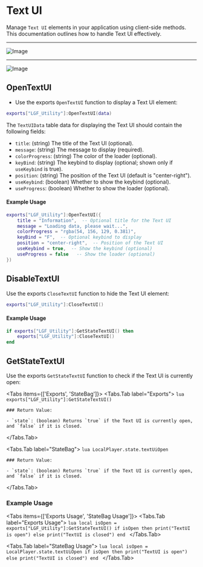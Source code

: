 
# Text UI

Manage `Text UI` elements in your application using client-side methods. This documentation outlines how to handle Text UI effectively.

---

<img
  src="https://i.ibb.co/5r4Jzmq/imag21e.png"
  alt="Image"
/>

---

<img
  src="https://i.ibb.co/RyR2TkT/image2121.png"
  alt="Image"
/>

## OpenTextUI

- Use the exports `OpenTextUI` function to display a Text UI element:

```lua copy
exports["LGF_Utility"]:OpenTextUI(data)
```

The `TextUIData` table data for displaying the Text UI should contain the following fields:

- `title`: (string) The title of the Text UI (optional).
- `message`: (string) The message to display (required).
- `colorProgress`: (string) The color of the loader (optional).
- `keyBind`: (string) The keybind to display (optional; shown only if `useKeybind` is true).
- `position`: (string) The position of the Text UI (default is "center-right").
- `useKeybind`: (boolean) Whether to show the keybind (optional).
- `useProgress`: (boolean) Whether to show the loader (optional).

#### Example Usage

```lua copy
exports["LGF_Utility"]:OpenTextUI({
    title = "Information",  -- Optional title for the Text UI
    message = "Loading data, please wait...",
    colorProgress = "rgba(54, 156, 129, 0.381)",
    keyBind = "F",  -- Optional keybind to display
    position = "center-right",  -- Position of the Text UI
    useKeybind = true,  -- Show the keybind (optional)
    useProgress = false   -- Show the loader (optional)
})
```

## DisableTextUI

Use the exports `CloseTextUI` function to hide the Text UI element:

```lua copy
exports["LGF_Utility"]:CloseTextUI()
```

#### Example Usage

```lua copy
if exports["LGF_Utility"]:GetStateTextUI() then
    exports["LGF_Utility"]:CloseTextUI()
end
```

## GetStateTextUI

Use the exports `GetStateTextUI` function to check if the Text UI is currently open:

<Tabs items={['Exports', 'StateBag']}>
  <Tabs.Tab label="Exports">
    ```lua
    exports["LGF_Utility"]:GetStateTextUI()
    ```

    ### Return Value:

    - `state`: (boolean) Returns `true` if the Text UI is currently open, and `false` if it is closed.

  </Tabs.Tab>
  
  <Tabs.Tab label="StateBag">
    ```lua
    LocalPlayer.state.textUiOpen
    ```

    ### Return Value:

    - `state`: (boolean) Returns `true` if the Text UI is currently open, and `false` if it is closed.

  </Tabs.Tab>
</Tabs>

### Example Usage
<Tabs items={['Exports Usage', 'StateBag Usage']}>
  <Tabs.Tab label="Exports Usage">
    ```lua
    local isOpen = exports["LGF_Utility"]:GetStateTextUI()
    if isOpen then
        print("TextUI is open")
    else
        print("TextUI is closed")
    end
    ```
  </Tabs.Tab>
  
  <Tabs.Tab label="StateBag Usage">
    ```lua
    local isOpen = LocalPlayer.state.textUiOpen
    if isOpen then
        print("TextUI is open")
    else
        print("TextUI is closed")
    end
    ```
  </Tabs.Tab>
</Tabs>
